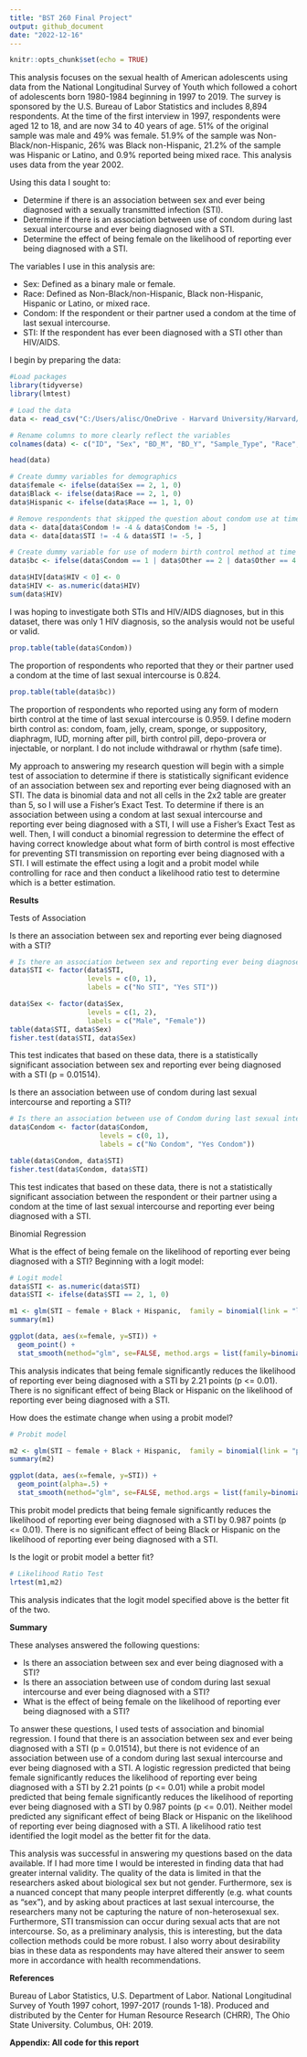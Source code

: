 ```yaml
---
title: "BST 260 Final Project"
output: github_document
date: "2022-12-16"
---
```


```r
knitr::opts_chunk$set(echo = TRUE)
```

This analysis focuses on the sexual health of American adolescents using data from the National Longitudinal Survey of Youth which followed a cohort of adolescents born 1980-1984 beginning in 1997 to 2019. The survey is sponsored by the U.S. Bureau of Labor Statistics and includes 8,894 respondents. At the time of the first interview in 1997, respondents were aged 12 to 18, and are now 34 to 40 years of age. 51% of the original sample was male and 49% was female. 51.9% of the sample was Non-Black/non-Hispanic, 26% was Black non-Hispanic, 21.2% of the sample was Hispanic or Latino, and 0.9% reported being mixed race. This analysis uses data from the year 2002. 

Using this data I sought to: 

* Determine if there is an association between sex and ever being diagnosed with a sexually transmitted infection (STI). 
* Determine if there is an association between use of condom during last sexual intercourse and ever being diagnosed with a STI.
* Determine the effect of being female on the likelihood of reporting ever being diagnosed with a STI. 

The variables I use in this analysis are:

* Sex: Defined as a binary male or female.
* Race: Defined as Non-Black/non-Hispanic, Black non-Hispanic, Hispanic or Latino, or mixed race. 
* Condom: If the respondent or their partner used a condom at the time of last sexual intercourse. 
* STI: If the respondent has ever been diagnosed with a STI other than HIV/AIDS. 

I begin by preparing the data: 

```r
#Load packages
library(tidyverse)
library(lmtest)

# Load the data
data <- read_csv("C:/Users/alisc/OneDrive - Harvard University/Harvard/Fall 2022/BST 260/BST260_FinalProject/default.csv", show_col_types = FALSE) 

# Rename columns to more clearly reflect the variables
colnames(data) <- c("ID", "Sex", "BD_M", "BD_Y", "Sample_Type", "Race", "Condom", "Other", "HIV", "STI", "K_preg", "K_STI")

head(data)

# Create dummy variables for demographics 
data$female <- ifelse(data$Sex == 2, 1, 0)
data$Black <- ifelse(data$Race == 2, 1, 0)
data$Hispanic <- ifelse(data$Race == 1, 1, 0)

# Remove respondents that skipped the question about condom use at time of last sexual intercourse and about if they have ever been diagnosed with an STI
data <- data[data$Condom != -4 & data$Condom != -5, ] 
data <- data[data$STI != -4 & data$STI != -5, ] 

# Create dummy variable for use of modern birth control method at time of last sexual intercourse 
data$bc <- ifelse(data$Condom == 1 | data$Other == 2 | data$Other == 4 | data$Other == 7 | data$Other == 11 | data$Other == 6 | data$Other == 8 | data$Other == 10, 1, 0)
```

```r
data$HIV[data$HIV < 0] <- 0
data$HIV <- as.numeric(data$HIV)
sum(data$HIV)
```

I was hoping to investigate both STIs and HIV/AIDS diagnoses, but in this dataset, there was only 1 HIV diagnosis, so the analysis would not be useful or valid. 

```r
prop.table(table(data$Condom))
```

The proportion of respondents who reported that they or their partner used a condom at the time of last sexual intercourse is 0.824.

```r
prop.table(table(data$bc))
```

The proportion of respondents who reported using any form of modern birth control at the time of last sexual intercourse is 0.959. I define modern birth control as: condom, foam, jelly, cream, sponge, or suppository, diaphragm, IUD, morning after pill, birth control pill, depo-provera or injectable, or norplant. I do not include withdrawal or rhythm (safe time). 

My approach to answering my research question will begin with a simple test of association to determine if there is statistically significant evidence of an association between sex and reporting ever being diagnosed with an STI. The data is binomial data and not all cells in the 2x2 table are greater than 5, so I will use a Fisher's Exact Test. To determine if there is an association between using a condom at last sexual intercourse and reporting ever being diagnosed with a STI, I will use a Fisher's Exact Test as well. Then, I will conduct a binomial regression to determine the effect of having correct knowledge about what form of birth control is most effective for preventing STI transmission on reporting ever being diagnosed with a STI. I will estimate the effect using a logit and a probit model while controlling for race and then conduct a likelihood ratio test to determine which is a better estimation. 

**Results**

Tests of Association

Is there an association between sex and reporting ever being diagnosed with a STI?

```r
# Is there an association between sex and reporting ever being diagnosed with a STI?
data$STI <- factor(data$STI,
                   levels = c(0, 1),
                   labels = c("No STI", "Yes STI"))

data$Sex <- factor(data$Sex,
                   levels = c(1, 2),
                   labels = c("Male", "Female"))
table(data$STI, data$Sex)
fisher.test(data$STI, data$Sex)
```

This test indicates that based on these data, there is a statistically significant association between sex and reporting ever being diagnosed with a STI (p = 0.01514). 

Is there an association between use of condom during last sexual intercourse and reporting a STI?
```r
# Is there an association between use of Condom during last sexual intercourse and reporting a STI?
data$Condom <- factor(data$Condom,
                      levels = c(0, 1),
                      labels = c("No Condom", "Yes Condom"))

table(data$Condom, data$STI)
fisher.test(data$Condom, data$STI)
```

This test indicates that based on these data, there is not a statistically significant association between the respondent or their partner using a condom at the time of last sexual intercourse and reporting ever being diagnosed with a STI. 

Binomial Regression 

What is the effect of being female on the likelihood of reporting ever being diagnosed with a STI? Beginning with a logit model: 
```r
# Logit model
data$STI <- as.numeric(data$STI)
data$STI <- ifelse(data$STI == 2, 1, 0)

m1 <- glm(STI ~ female + Black + Hispanic,  family = binomial(link = "logit"), data = data)
summary(m1)

ggplot(data, aes(x=female, y=STI)) + 
  geom_point() +
  stat_smooth(method="glm", se=FALSE, method.args = list(family=binomial(link = "logit")))
```

This analysis indicates that being female significantly reduces the likelihood of reporting ever being diagnosed with a STI by 2.21 points (p <= 0.01). There is no significant effect of being Black or Hispanic on the likelihood of reporting ever being diagnosed with a STI. 

How does the estimate change when using a probit model?

```r
# Probit model

m2 <- glm(STI ~ female + Black + Hispanic,  family = binomial(link = "probit"), data = data)
summary(m2)

ggplot(data, aes(x=female, y=STI)) + 
  geom_point(alpha=.5) +
  stat_smooth(method="glm", se=FALSE, method.args = list(family=binomial(link = "probit")))
```

This probit model predicts that being female significantly reduces the likelihood of reporting ever being diagnosed with a STI by 0.987 points (p <= 0.01). There is no significant effect of being Black or Hispanic on the likelihood of reporting ever being diagnosed with a STI. 

Is the logit or probit model a better fit?

```r
# Likelihood Ratio Test
lrtest(m1,m2)
```

This analysis indicates that the logit model specified above is the better fit of the two.

**Summary**

These analyses answered the following questions: 

* Is there an association between sex and ever being diagnosed with a STI?
* Is there an association between use of condom during last sexual intercourse and ever being diagnosed with a STI?
* What is the effect of being female on the likelihood of reporting ever being diagnosed with a STI? 

To answer these questions, I used tests of association and binomial regression. I found that there is an association between sex and ever being diagnosed with a STI (p = 0.01514), but there is not evidence of an association between use of a condom during last sexual intercourse and ever being diagnosed with a STI. A logistic regression predicted that being female significantly reduces the likelihood of reporting ever being diagnosed with a STI by 2.21 points (p <= 0.01) while a probit model predicted that being female significantly reduces the likelihood of reporting ever being diagnosed with a STI by 0.987 points (p <= 0.01). Neither model predicted any significant effect of being Black or Hispanic on the likelihood of reporting ever being diagnosed with a STI. A likelihood ratio test identified the logit model as the better fit for the data. 

This analysis was successful in answering my questions based on the data available. If I had more time I would be interested in finding data that had greater internal validity. The quality of the data is limited in that the researchers asked about biological sex but not gender. Furthermore, sex is a nuanced concept that many people interpret differently (e.g. what counts as "sex"), and by asking about practices at last sexual intercourse, the researchers many not be capturing the nature of non-heterosexual sex. Furthermore, STI transmission can occur during sexual acts that are not intercourse. So, as a preliminary analysis, this is interesting, but the data collection methods could be more robust. I also worry about desirability bias in these data as respondents may have altered their answer to seem more in accordance with health recommendations. 

**References**

Bureau of Labor Statistics, U.S. Department of Labor. National Longitudinal Survey of Youth 1997 cohort, 1997-2017 (rounds 1-18). Produced and distributed by the Center for Human Resource Research (CHRR), The Ohio State University. Columbus, OH: 2019.

**Appendix: All code for this report**
```r
```

